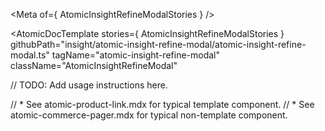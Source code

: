 
<Meta of={ AtomicInsightRefineModalStories } />

<AtomicDocTemplate
  stories={ AtomicInsightRefineModalStories }
  githubPath="insight/atomic-insight-refine-modal/atomic-insight-refine-modal.ts"
  tagName="atomic-insight-refine-modal"
  className="AtomicInsightRefineModal"
>

// TODO: Add usage instructions here.

// * See atomic-product-link.mdx for typical template component.
// * See atomic-commerce-pager.mdx for typical non-template component.

</AtomicDocTemplate>
